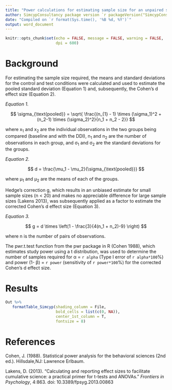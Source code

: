 ```yaml
---
title: "Power calculations for estimating sample size for an unpaired study design"
author: SimcypConsultancy package version `r packageVersion("SimcypConsultancy")`; `r sessionInfo()[[1]]$version.string`
date: "Compiled on `r format(Sys.time(), '%B %d, %Y')`"
output: word_document
---
```

```r

knitr::opts_chunk$set(echo = FALSE, message = FALSE, warning = FALSE, 
                      dpi = 600)

```


# Background

For estimating the sample size required, the means and standard deviations for the control and test conditions were calculated and used to estimate the pooled standard deviation (Equation 1) and, subsequently, the Cohen's d effect size (Equation 2). 

*Equation 1.* 

$$ \sigma_{\text{pooled}} = \sqrt{ \frac{(n_{1} - 1) \times (\sigma_1)^2 + (n_2-1) \times (\sigma_2)^2}{n_1 + n_2 - 2}} $$

where x~1~ and x~2~ are the individual observations in the two groups being compared (baseline and with the DDI), n~1~ and n~2~ are the number of observations in each group, and &sigma;~1~ and &sigma;~2~ are the standard deviations for the groups. 

*Equation 2.* 

$$ d = \frac{\mu_1 - \mu_2}{\sigma_{\text{pooled}}} $$

where &mu;~1~ and &mu;~2~ are the means of each of the groups. 

Hedge's correction g, which results in an unbiased estimate for small sample sizes (n < 20) and makes no appreciable difference for large sample sizes (Lakens 2013), was subsequently applied as a factor to estimate the corrected Cohen's d effect size (Equation 3). 

*Equation 3.* 

$$ g = d \times \left(1 - \frac{3}{4(n_1 + n_2)-9} \right) $$

where n is the number of pairs of observations. 

The pwr.t.test function from the pwr package in R (Cohen 1988), which estimates study power using a t distribution, was used to determine the number of samples required for &alpha; = `r alpha` (Type I error of `r alpha*100`\%) and power (1- &beta;) = `r power` (sensitivity of `r power*100`\%) for the corrected Cohen's d effect size. 


# Results

```r

Out %>% 
   formatTable_Simcyp(shading_column = File, 
                      bold_cells = list(c(0, NA)), 
                      center_1st_column = T, 
                      fontsize = 8)

```



# References 

Cohen, J. (1988). Statistical power analysis for the behavioral sciences (2nd ed.). Hillsdale,NJ: Lawrence Erlbaum.

Lakens, D. (2013). "Calculating and reporting effect sizes to facilitate cumulative science: a practical primer for t-tests and ANOVAs." *Frontiers in Psychology*, 4:863. doi: 10.3389/fpsyg.2013.00863 



